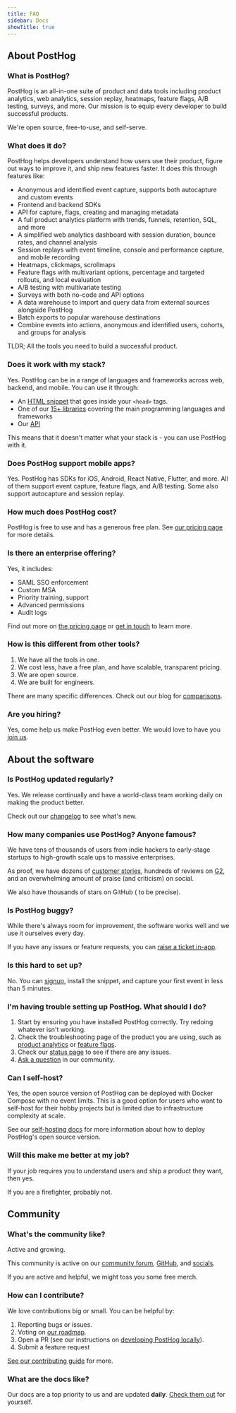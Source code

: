 ```yaml
---
title: FAQ
sidebar: Docs
showTitle: true
---
```


## About PostHog

### What is PostHog?

PostHog is an all-in-one suite of product and data tools including product analytics, web analytics, session replay, heatmaps, feature flags, A/B testing, surveys, and more. Our mission is to equip every developer to build successful products. 

We're open source, free-to-use, and self-serve.

### What does it do?

PostHog helps developers understand how users use their product, figure out ways to improve it, and ship new features faster. It does this through features like:

- Anonymous and identified event capture, supports both autocapture and custom events
- Frontend and backend SDKs
- API for capture, flags, creating and managing metadata
- A full product analytics platform with trends, funnels, retention, SQL, and more
- A simplified web analytics dashboard with session duration, bounce rates, and channel analysis
- Session replays with event timeline, console and performance capture, and mobile recording
- Heatmaps, clickmaps, scrollmaps
- Feature flags with multivariant options, percentage and targeted rollouts, and local evaluation
- A/B testing with multivariate testing
- Surveys with both no-code and API options
- A data warehouse to import and query data from external sources alongside PostHog
- Batch exports to popular warehouse destinations
- Combine events into actions, anonymous and identified users, cohorts, and groups for analysis

TLDR; All the tools you need to build a successful product.

### Does it work with my stack?

Yes. PostHog can be in a range of languages and frameworks across web, backend, and mobile. You can use it through:

- An [HTML snippet](/docs/libraries/js) that goes inside your `<head>` tags.
- One of our [15+ libraries](/docs/libraries) covering the main programming languages and frameworks
- Our [API](/docs/api)

This means that it doesn't matter what your stack is - you can use PostHog with it.

### Does PostHog support mobile apps? 

Yes. PostHog has SDKs for iOS, Android, React Native, Flutter, and more. All of them support event capture, feature flags, and A/B testing. Some also support autocapture and session replay.

### How much does PostHog cost?

PostHog is free to use and has a generous free plan. See [our pricing page](/pricing) for more details.

### Is there an enterprise offering?

Yes, it includes:

- SAML SSO enforcement
- Custom MSA
- Priority training, support
- Advanced permissions
- Audit logs

Find out more on [the pricing page](/pricing) or [get in touch](/talk-to-a-human) to learn more.

### How is this different from other tools?

1. We have all the tools in one.
2. We cost less, have a free plan, and have scalable, transparent pricing.
3. We are open source.
4. We are built for engineers.

There are many specific differences. Check out our blog for [comparisons](/posts). 

### Are you hiring?

Yes, come help us make PostHog even better. We would love to have you [join us](/careers).

## About the software

### Is PostHog updated regularly?

Yes. We release continually and have a world-class team working daily on making the product better.

Check out our [changelog](/changelog) to see what's new.

### How many companies use PostHog? Anyone famous?

We have tens of thousands of users from indie hackers to early-stage startups to high-growth scale ups to massive enterprises.

As proof, we have dozens of [customer stories](/customers), hundreds of reviews on [G2](https://www.g2.com/products/posthog/reviews), and an overwhelming amount of praise (and criticism) on social.

<p>We also have thousands of stars on GitHub (<span className="relative top-2"><StarRepoButton /></span> to be precise).</p>

### Is PostHog buggy?

While there's always room for improvement, the software works well and we use it ourselves every day.

If you have any issues or feature requests, you can [raise a ticket in-app](https://us.posthog.com/home#supportModal).

### Is this hard to set up?

No. You can [signup](/signup), install the snippet, and capture your first event in less than 5 minutes.

### I'm having trouble setting up PostHog. What should I do?

1. Start by ensuring you have installed PostHog correctly. Try redoing whatever isn't working.
2. Check the troubleshooting page of the product you are using, such as [product analytics](/docs/product-analytics/troubleshooting) or [feature flags](/docs/feature-flags/common-questions).
3. Check our [status page](https://status.posthog.com/) to see if there are any issues.
4. [Ask a question](/questions) in our community.

### Can I self-host?

Yes, the open source version of PostHog can be deployed with Docker Compose with no event limits. This is a good option for users who want to self-host for their hobby projects but is limited due to infrastructure complexity at scale. 

See our [self-hosting docs](/docs/self-host) for more information about how to deploy PostHog's open source version.

### Will this make me better at my job?

If your job requires you to understand users and ship a product they want, then yes.

If you are a firefighter, probably not.

## Community

### What's the community like?

Active and growing. 

This community is active on our [community forum](/questions), [GitHub](https://github.com/PostHog), and [socials](https://x.com/posthog). 

If you are active and helpful, we might toss you some free merch. 

### How can I contribute?

We love contributions big or small. You can be helpful by:

1. Reporting bugs or issues. 
2. Voting on [our roadmap](/roadmap).
3. Open a PR (see our instructions on [developing PostHog locally](/handbook/engineering/developing-locally)).
4. Submit a feature request

[See our contributing guide](/docs/contribute) for more.

### What are the docs like?

Our docs are a top priority to us and are updated **daily**. [Check them out](/docs) for yourself.